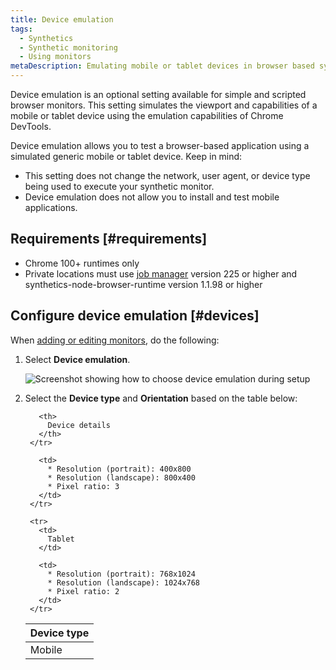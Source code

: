 ```yaml
---
title: Device emulation
tags:
  - Synthetics
  - Synthetic monitoring
  - Using monitors
metaDescription: Emulating mobile or tablet devices in browser based synthetic monitors
---
```



Device emulation is an optional setting available for simple and scripted browser monitors. This setting simulates the viewport and capabilities of a mobile or tablet device using the emulation capabilities of Chrome DevTools.

Device emulation allows you to test a browser-based application using a simulated generic mobile or tablet device. Keep in mind:
* This setting does not change the network, user agent, or device type being used to execute your synthetic monitor.
* Device emulation does not allow you to install and test mobile applications.

## Requirements [#requirements]

* Chrome 100+ runtimes only
* Private locations must use [job manager](/docs/synthetics/synthetic-monitoring/private-locations/job-manager-transition-guide) version 225 or higher and synthetics-node-browser-runtime version 1.1.98 or higher

## Configure device emulation [#devices]

When [adding or editing monitors](/docs/synthetics/synthetic-monitoring/using-monitors/add-edit-monitors), do the following:

1. Select **Device emulation**.

    <img
      title="Screenshot showing how to choose device emulation during setup"
      alt="Screenshot showing how to choose device emulation during setup"
      src={syntheticDeviceEmulation}
    />

2. Select the **Device type** and **Orientation** based on the table below:

    <table>
      <thead>
        <tr>
          <th style={{ width: "200px" }}>
            Device type
          </th>

          <th>
            Device details
          </th>
        </tr>
      </thead>

      <tbody>
        <tr>
          <td>
            Mobile
          </td>

          <td>
            * Resolution (portrait): 400x800
            * Resolution (landscape): 800x400
            * Pixel ratio: 3
          </td>
        </tr>

        <tr>
          <td>
            Tablet
          </td>

          <td>
            * Resolution (portrait): 768x1024
            * Resolution (landscape): 1024x768
            * Pixel ratio: 2
          </td>
        </tr>
      </tbody>
    </table>